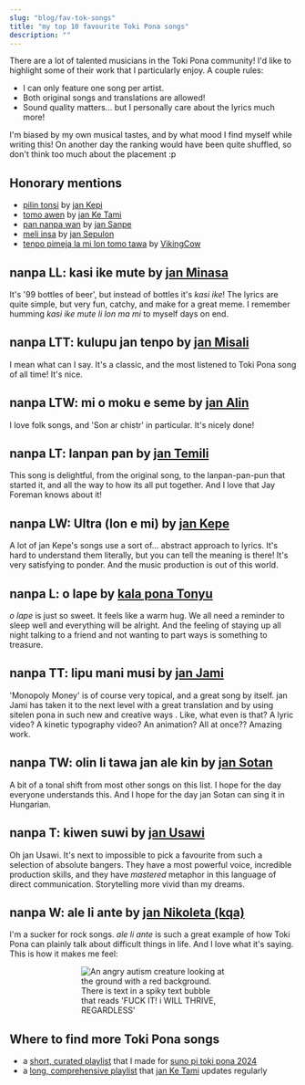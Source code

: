 ```yaml
---
slug: "blog/fav-tok-songs"
title: "my top 10 favourite Toki Pona songs"
description: ""
---
```



There are a lot of talented musicians in the Toki Pona community! I'd like to highlight some of their work that I particularly enjoy. A couple rules:

* I can only feature one song per artist.
* Both original songs and translations are allowed!
* Sound quality matters... but I personally care about the lyrics much more!

I'm biased by my own musical tastes, and by what mood I find myself while writing this! On another day the ranking would have been quite shuffled, so don't think too much about the placement :p

## Honorary mentions

* [pilin tonsi](https://www.youtube.com/watch?v=iAtu-z-9CT4) by [jan Kepi](https://www.youtube.com/@janKepi)
* [tomo awen](https://www.youtube.com/@IamSamys) by [jan Ke Tami](https://www.youtube.com/watch?v=e6tEQ3yRhh8)
* [pan nanpa wan](https://www.youtube.com/watch?v=vldBdNavmDE) by [jan Sanpe](https://www.youtube.com/@NoiseAndBells)
* [meli insa](https://www.youtube.com/watch?v=8mCYvtvfSe4) by [jan Sepulon](https://www.youtube.com/@jansepulon)
* [tenpo pimeja la mi lon tomo tawa](https://www.youtube.com/watch?v=uHnKSFwLL3o) by [VikingCow](https://www.youtube.com/@vikingcow2284)

## nanpa LL: kasi ike mute by [jan Minasa](https://www.youtube.com/@astrodonunt)

<Embed id="z6Q0B7ppwCw" />

It's '99 bottles of beer', but instead of bottles it's *kasi ike*! The lyrics are quite simple, but very fun, catchy, and make for a great meme. I remember humming *kasi ike mute li lon ma mi* to myself days on end. 

## nanpa LTT: kulupu jan tenpo by [jan Misali](https://www.youtube.com/@HBMmaster)

<Embed id="fWHZz7ZCXqw" />

I mean what can I say. It's a classic, and the most listened to Toki Pona song of all time! It's nice.

## nanpa LTW: mi o moku e seme by [jan Alin](https://www.youtube.com/@janalin169)

<Embed id="XPWDo0Er45A" />

I love folk songs, and 'Son ar chistr' in particular. It's nicely done!

## nanpa LT: lanpan pan by [jan Temili](https://www.youtube.com/@jantemili)

<Embed id="85QCBpcx0Hs" />

This song is delightful, from the original song, to the lanpan-pan-pun that started it, and all the way to how its all put together. And I love that Jay Foreman knows about it!

## nanpa LW: Ultra (lon e mi) by [jan Kepe](https://www.youtube.com/@jkepe)

<Embed id="9Rux982I-MA" />

A lot of jan Kepe's songs use a sort of... abstract approach to lyrics. It's hard to understand them literally, but you can tell the meaning is there! It's very satisfying to ponder. And the music production is out of this world.

## nanpa L: o lape by [kala pona Tonyu](https://www.youtube.com/@kalapona)

<Embed id="k1_Uys7SNlg" />

*o lape* is just so sweet. It feels like a warm hug. We all need a reminder to sleep well and everything will be alright. And the feeling of staying up all night talking to a friend and not wanting to part ways is something to treasure.

## nanpa TT: lipu mani musi by [jan Jami](https://www.youtube.com/@janJami)

<Embed id="UhtCgKr9c60" />

'Monopoly Money' is of course very topical, and a great song by itself. jan Jami has taken it to the next level with a great translation and by using sitelen pona in such new and creative ways  . Like, what even is that? A lyric video? A kinetic typography video? An animation? All at once?? Amazing work.

## nanpa TW: olin li tawa jan ale kin by [jan Sotan](https://www.youtube.com/@Zotn)

<Embed id="Y2Dw4aatlEE" />

A bit of a tonal shift from most other songs on this list. I hope for the day everyone understands this. And I hope for the day jan Sotan can sing it in Hungarian.

## nanpa T: kiwen suwi by [jan Usawi](https://www.youtube.com/@janusawi8794/)

<Embed id="3zzZ5v58aQI" />

Oh jan Usawi. It's next to impossible to pick a favourite from such a selection of absolute bangers. They have a most powerful voice, incredible production skills, and they have *mastered* metaphor in this language of direct communication. Storytelling more vivid than my dreams.

## nanpa W: ale li ante by [jan Nikoleta (kqa)](https://www.youtube.com/@kqakqa/)

<Embed id="LU6FdgR85VY" />

I'm a sucker for rock songs. *ale li ante* is such a great example of how Toki Pona can plainly talk about difficult things in life. And I love what it's saying. This is how it makes me feel:

<img alt="An angry autism creature looking at the ground with a red background. There is text in a spiky text bubble that reads 'FUCK IT! i WILL THRIVE, REGARDLESS'" style="max-width: 50%; display: block;margin: auto" src="https://64.media.tumblr.com/e4be08b6b7f4db3afa828bcfbfd09b44/a536cf41adc28de9-d1/s540x810/3b4c506d944da26aaf6ee31e76c818bd27ada568.jpg" />

## Where to find more Toki Pona songs

* a [short, curated playlist](https://www.youtube.com/playlist?list=PLeCE5N29ioyUbj_lvYm9IdGJnE2HPacVv) that I made for [suno pi toki pona 2024](https://suno.pona.la/2024/)
* a [long, comprehensive playlist](https://www.youtube.com/playlist?list=PLc7R2x5fn6AqRFUR9JzGIqh0FMdtsXRnH) that [jan Ke Tami](https://www.youtube.com/@IamSamys) updates regularly
